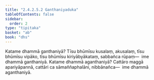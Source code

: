 ```yaml
---
title: "2.4.2.5.2 Ganthaniyaduka"
tableOfContents: false
sidebar:
  order: 2
type: "tipitaka"
basket: "ab"
book: "dhs"
---
```



<DynamicBreadcrumb />

<Division number="1491" book="dhs" bookNo="29" page="282">

<Paragraph number="2202" book="dhs">
Katame dhammā ganthaniyā? Tīsu bhūmīsu kusalaṃ, akusalaṃ, tīsu bhūmīsu vipāko, tīsu bhūmīsu kiriyābyākataṃ, sabbañca rūpaṃ—  ime dhammā ganthaniyā.
</Paragraph>

</Division>
<Division number="1492" book="dhs" bookNo="29" page="282">

<Paragraph number="2203" book="dhs">
Katame dhammā aganthaniyā? Cattāro maggā apariyāpannā, cattāri ca sāmaññaphalāni, nibbānañca—  ime dhammā aganthaniyā.
</Paragraph>
</Division>